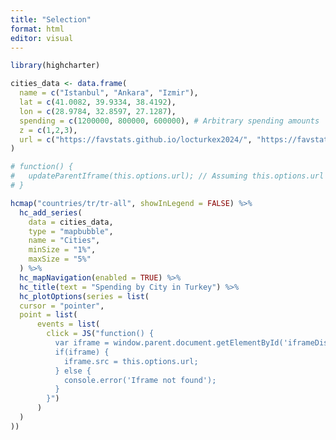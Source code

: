 ```yaml
---
title: "Selection"
format: html
editor: visual
---
```




```r
library(highcharter)

cities_data <- data.frame(
  name = c("Istanbul", "Ankara", "Izmir"),
  lat = c(41.0082, 39.9334, 38.4192),
  lon = c(28.9784, 32.8597, 27.1287),
  spending = c(1200000, 800000, 600000), # Arbitrary spending amounts
  z = c(1,2,3),
  url = c("https://favstats.github.io/locturkex2024/", "https://favstats.github.io/locturkex2024/docs", "https://favstats.github.io/locturkex2024/docs/location")
)

# function() {
#   updateParentIframe(this.options.url); // Assuming this.options.url contains the URL to set in the parent iframe
# }

hcmap("countries/tr/tr-all", showInLegend = FALSE) %>%
  hc_add_series(
    data = cities_data, 
    type = "mapbubble",
    name = "Cities", 
    minSize = "1%",
    maxSize = "5%"
  ) %>%
  hc_mapNavigation(enabled = TRUE) %>%
  hc_title(text = "Spending by City in Turkey") %>%
  hc_plotOptions(series = list(
  cursor = "pointer",
  point = list(
      events = list(
        click = JS("function() { 
          var iframe = window.parent.document.getElementById('iframeDisplay');
          if(iframe) {
            iframe.src = this.options.url; 
          } else {
            console.error('Iframe not found');
          }
        }")
      )
  )
))



```